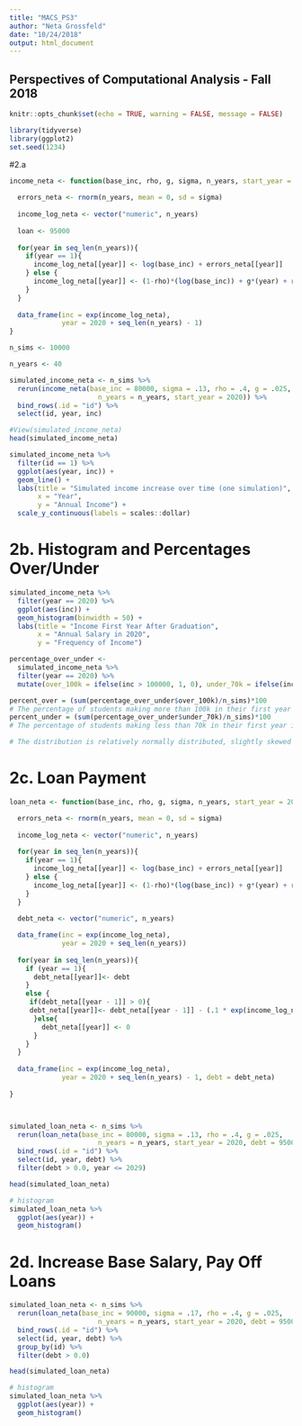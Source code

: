 ```yaml
---
title: "MACS_PS3"
author: "Neta Grossfeld"
date: "10/24/2018"
output: html_document
---
```

## Perspectives of Computational Analysis - Fall 2018

```r
knitr::opts_chunk$set(echo = TRUE, warning = FALSE, message = FALSE)
```

```r
library(tidyverse)
library(ggplot2)
set.seed(1234)
```

#2.a

```r
income_neta <- function(base_inc, rho, g, sigma, n_years, start_year = 2020){
  
  errors_neta <- rnorm(n_years, mean = 0, sd = sigma)
  
  income_log_neta <- vector("numeric", n_years)
  
  loan <- 95000
  
  for(year in seq_len(n_years)){
    if(year == 1){
      income_log_neta[[year]] <- log(base_inc) + errors_neta[[year]]
    } else {
      income_log_neta[[year]] <- (1-rho)*(log(base_inc)) + g*(year) + rho*(income_log_neta[[year-1]]) + errors_neta[[year]]
    }
  }
  
  data_frame(inc = exp(income_log_neta),
             year = 2020 + seq_len(n_years) - 1)
}
```

```r
n_sims <- 10000

n_years <- 40

simulated_income_neta <- n_sims %>%
  rerun(income_neta(base_inc = 80000, sigma = .13, rho = .4, g = .025,
                      n_years = n_years, start_year = 2020)) %>%
  bind_rows(.id = "id") %>%
  select(id, year, inc)

#View(simulated_income_neta)
head(simulated_income_neta)
```

```r
simulated_income_neta %>%
  filter(id == 1) %>%
  ggplot(aes(year, inc)) +
  geom_line() +
  labs(title = "Simulated income increase over time (one simulation)",
       x = "Year", 
       y = "Annual Income") +
  scale_y_continuous(labels = scales::dollar)
```

# 2b. Histogram and Percentages Over/Under
```r
simulated_income_neta %>%
  filter(year == 2020) %>%
  ggplot(aes(inc)) +
  geom_histogram(binwidth = 50) +
  labs(title = "Income First Year After Graduation",
       x = "Annual Salary in 2020", 
       y = "Frequency of Income")

percentage_over_under <-
  simulated_income_neta %>%
  filter(year == 2020) %>%
  mutate(over_100k = ifelse(inc > 100000, 1, 0), under_70k = ifelse(inc < 70000, 1, 0))

percent_over = (sum(percentage_over_under$over_100k)/n_sims)*100
# The percentage of students making more than 100k in their first year is 4.32%
percent_under = (sum(percentage_over_under$under_70k)/n_sims)*100
# The percentage of students making less than 70k in their first year is 15.54%

# The distribution is relatively normally distributed, slightly skewed to the left, or the lower end of annual income. 

```


# 2c. Loan Payment
```r
loan_neta <- function(base_inc, rho, g, sigma, n_years, start_year = 2020, debt = 95000, debt_pct = .1){

  errors_neta <- rnorm(n_years, mean = 0, sd = sigma)
  
  income_log_neta <- vector("numeric", n_years)
  
  for(year in seq_len(n_years)){
    if(year == 1){
      income_log_neta[[year]] <- log(base_inc) + errors_neta[[year]]
    } else {
      income_log_neta[[year]] <- (1-rho)*(log(base_inc)) + g*(year) + rho*(income_log_neta[[year-1]]) + errors_neta[[year]]
    }
  }
  
  debt_neta <- vector("numeric", n_years)

  data_frame(inc = exp(income_log_neta), 
             year = 2020 + seq_len(n_years))
  
  for(year in seq_len(n_years)){
    if (year == 1){
      debt_neta[[year]]<- debt
    }
    else {
     if(debt_neta[[year - 1]] > 0){
     debt_neta[[year]]<- debt_neta[[year - 1]] - (.1 * exp(income_log_neta[[year]]))
      }else{
        debt_neta[[year]] <- 0
      }
    }
  }
 
  data_frame(inc = exp(income_log_neta), 
             year = 2020 + seq_len(n_years) - 1, debt = debt_neta)
    
}



simulated_loan_neta <- n_sims %>%
  rerun(loan_neta(base_inc = 80000, sigma = .13, rho = .4, g = .025,
                      n_years = n_years, start_year = 2020, debt = 95000, debt_pct = .1)) %>%
  bind_rows(.id = "id") %>%
  select(id, year, debt) %>%
  filter(debt > 0.0, year <= 2029)

head(simulated_loan_neta)

# histogram
simulated_loan_neta %>%
  ggplot(aes(year)) +
  geom_histogram()
```


# 2d. Increase Base Salary, Pay Off Loans
```r
simulated_loan_neta <- n_sims %>%
  rerun(loan_neta(base_inc = 90000, sigma = .17, rho = .4, g = .025,
                      n_years = n_years, start_year = 2020, debt = 95000, debt_pct = .1)) %>%
  bind_rows(.id = "id") %>%
  select(id, year, debt) %>%
  group_by(id) %>%
  filter(debt > 0.0)

head(simulated_loan_neta)

# histogram
simulated_loan_neta %>%
  ggplot(aes(year)) +
  geom_histogram()

```


